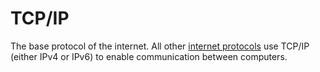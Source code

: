# TCP/IP

The base protocol of the internet. All other [internet protocols](/internet-protocols) use TCP/IP (either IPv4 or IPv6) to enable communication between computers.
